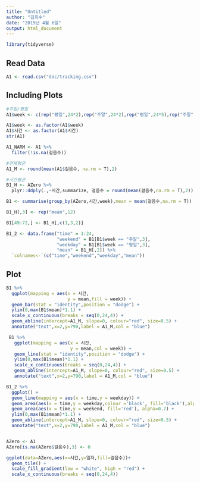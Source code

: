 ```yaml
---
title: "Untitled"
author: "김희수"
date: "2019년 4월 6일"
output: html_document
---
```


```r
library(tidyverse)

```

## Read Data

```r
A1 <- read.csv("doc/tracking.csv")


```

## Including Plots

```r
#주말/평일
A1$week <- c(rep("평일",24*2),rep("주말",24*2),rep("평일",24*5),rep("주말",24))

A1$week <- as.factor(A1$week)
A1$시간 <- as.factor(A1$시간)
str(A1)

A1_NARM <- A1 %>%
  filter(!is.na(걸음수))

#전체평균
A1_M <- round(mean(A1$걸음수, na.rm = T),2)

#시간평균
B1_H <- AZero %>% 
  plyr::ddply(.,~시간,summarize, 걸음수 = round(mean(걸음수,na.rm = T),2))

B1 <- summarise(group_by(AZero,시간,week),mean = mean(걸음수,na.rm = T))

B1_H[,3] <- rep("mean",12)

B1[49:72,] <- B1_H[,c(1,3,2)]

B1_2 <- data.frame("time" = 1:24,
                   "weekend" = B1[B1$week == "주말",3],
                   "weekday" = B1[B1$week == "평일",3],
                   "mean" = B1_H[,2]) %>%
  `colnames<-`(c("time","weekend","weekday","mean"))
```

## Plot

```r
B1 %>% 
  ggplot(mapping = aes(x = 시간,
                       y = mean,fill = week)) +
  geom_bar(stat = "identity",position = "dodge") +
  ylim(0,max(B1$mean)*1.1) +
  scale_x_continuous(breaks = seq(0,24,4)) +
  geom_abline(intercept=A1_M, slope=0, colour="red", size=0.5) +
  annotate("text",x=2,y=790,label = A1_M,col = "blue")

 B1 %>% 
   ggplot(mapping = aes(x = 시간,
                        y = mean,col = week)) +
   geom_line(stat = "identity",position = "dodge") +
   ylim(0,max(B1$mean)*1.1) +
   scale_x_continuous(breaks = seq(0,24,4)) +
   geom_abline(intercept=A1_M, slope=0, colour="red", size=0.5) +
   annotate("text",x=2,y=790,label = A1_M,col = "blue")

B1_2 %>% 
  ggplot() +
  geom_line(mapping = aes(x = time,y = weekday)) +
  geom_area(aes(x = time,y = weekday,colour ='black', fill='black'),alpha=0.7) +
  geom_area(aes(x = time,y = weekend, fill='red'), alpha=0.7) +
  ylim(0,max(B1$mean)*1.1) +
  geom_abline(intercept=A1_M, slope=0, colour="red", size=0.5) +
  annotate("text",x=2,y=790,label = A1_M,col = "blue")


AZero <- A1
AZero[is.na(AZero$걸음수),3] <- 0

ggplot(data=AZero,aes(x=시간,y=일자,fill=걸음수))+
  geom_tile() +  
  scale_fill_gradient(low = "white", high = "red") +
  scale_x_continuous(breaks = seq(0,24,4))


```

